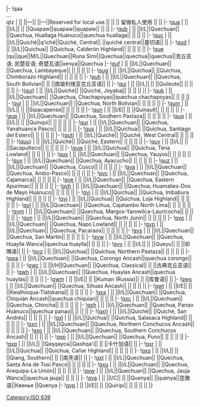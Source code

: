 {{ISO 639-3 header|Q}}
|-
!qaa<br />...<br />qtz {{anchor|qaa}}
| || ||—|| ||—||Reserved for local use.|| || || 留做私人使用 || ||
|-
![[ISO_639:qua|qua]] {{anchor|qua}}
| || ||I/L|| || ||Quapaw||quapaw||quapaw|| || ||
|-
![[ISO_639:qub|qub]] {{anchor|qub}}
| || ||I/L||Quechuan|| ||Quechua, Huallaga Huánuco||quechua huallaga|| || || ||
|-
![[ISO_639:quc|quc]] {{anchor|quc}}
| || ||I/L||Quiché||q'iché||Quiché, Central|| ||quiché central||基切语|| ||
|-
![[ISO_639:qud|qud]] {{anchor|qud}}
| || ||I/L||Quichua|| ||Quichua, Calderón Highland|| || || || ||
|-{{ISO 639-3 style|M|L}}
![[ISO_639:que|que]] {{anchor|que}}
|qu||que||M/L||Quechuan||Runa Simi||Quechua||quechua||quechua||克丘亚语; 凯楚亚语; 奇楚瓦语||кечуа||Quechua
|-
![[ISO_639:quf|quf]] {{anchor|quf}}
| || ||I/L||Quechuan|| ||Quechua, Lambayeque|| || || || ||
|-
![[ISO_639:qug|qug]] {{anchor|qug}}
| || ||I/L||Quichua|| ||Quichua, Chimborazo Highland|| || || || ||
|-
![[ISO_639:quh|quh]] {{anchor|quh}}
| || ||I/L||Quechuan|| ||Quechua, South Bolivian|| || ||南玻利维亚克丘亚语|| ||
|-
![[ISO_639:qui|qui]] {{anchor|qui}}
| || ||I/L|| || ||Quileute|| || || || ||
|-
!([[ISO_639:quj|quj]]) {{anchor|quj}}
| || ||I/L||Quiché|| ||Quiché, Joyabaj|| || || || ||
|-
![[ISO_639:quk|quk]] {{anchor|quk}}
| || ||I/L||Quechuan|| ||Quechua, Chachapoyas||quechua chachapoyas|| || || ||
|-
![[ISO_639:qul|qul]] {{anchor|qul}}
| || ||I/L||Quechuan|| ||Quechua, North Bolivian|| || || || ||
|-
![[ISO_639:qum|qum]] {{anchor|qum}}
| || ||I/L|| || ||Sipacapense|| || || || ||
|-{{ISO 639-3 style|I|E}}
![[ISO_639:qun|qun]] {{anchor|qun}}
| || ||I/E|| || ||Quinault|| || || || ||
|-
![[ISO_639:qup|qup]] {{anchor|qup}}
| || ||I/L||Quechuan|| ||Quechua, Southern Pastaza|| || || || ||
|-
![[ISO_639:quq|quq]] {{anchor|quq}}
| || ||I/L|| || ||Quinqui|| || || || ||
|-
![[ISO_639:qur|qur]] {{anchor|qur}}
| || ||I/L||Quechuan|| ||Quechua, Yanahuanca Pasco|| || || || ||
|-
![[ISO_639:qus|qus]] {{anchor|qus}}
| || ||I/L||Quichua|| ||Quichua, Santiago del Estero|| || || || ||
|-
!([[ISO_639:qut|qut]]) {{anchor|qut}}
| || ||I/L||Quiché|| ||Quiché, West Central|| || || || ||
|-
!([[ISO_639:quu|quu]]) {{anchor|quu}}
| || ||I/L||Quiché|| ||Quiché, Eastern|| || || || ||
|-
![[ISO_639:quv|quv]] {{anchor|quv}}
| || ||I/L|| || ||Sacapulteco|| || || || ||
|-
![[ISO_639:quw|quw]] {{anchor|quw}}
| || ||I/L||Quichua|| ||Quichua, Tena Lowland|| || || || ||
|-
![[ISO_639:qux|qux]] {{anchor|qux}}
| || ||I/L||Quechuan|| ||Quechua, Yauyos|| || || || ||
|-
![[ISO_639:quy|quy]] {{anchor|quy}}
| || ||I/L||Quechuan|| ||Quechua, Ayacucho|| || || || ||
|-
![[ISO_639:quz|quz]] {{anchor|quz}}
| || ||I/L||Quechuan|| ||Quechua, Cusco|| || || || ||
|-
![[ISO_639:qva|qva]] {{anchor|qva}}
| || ||I/L||Quechuan|| ||Quechua, Ambo-Pasco|| || || || ||
|-
![[ISO_639:qvc|qvc]] {{anchor|qvc}}
| || ||I/L||Quechuan|| ||Quechua, Cajamarca|| || || || ||
|-
![[ISO_639:qve|qve]] {{anchor|qve}}
| || ||I/L||Quechuan|| ||Quechua, Eastern Apurímac|| || || || ||
|-
![[ISO_639:qvh|qvh]] {{anchor|qvh}}
| || ||I/L||Quechuan|| ||Quechua, Huamalíes-Dos de Mayo Huánuco|| || || || ||
|-
![[ISO_639:qvi|qvi]] {{anchor|qvi}}
| || ||I/L||Quichua|| ||Quichua, Imbabura Highland|| || || || ||
|-
![[ISO_639:qvj|qvj]] {{anchor|qvj}}
| || ||I/L||Quichua|| ||Quichua, Loja Highland|| || || || ||
|-
![[ISO_639:qvl|qvl]] {{anchor|qvl}}
| || ||I/L||Quechuan|| ||Quechua, Cajatambo North Lima|| || || || ||
|-
![[ISO_639:qvm|qvm]] {{anchor|qvm}}
| || ||I/L||Quechuan|| ||Quechua, Margos-Yarowilca-Lauricocha|| || || || ||
|-
![[ISO_639:qvn|qvn]] {{anchor|qvn}}
| || ||I/L||Quechuan|| ||Quechua, North Junín|| || || || ||
|-
![[ISO_639:qvo|qvo]] {{anchor|qvo}}
| || ||I/L||Quechuan|| ||Quechua, Napo Lowland|| || || || ||
|-
![[ISO_639:qvp|qvp]] {{anchor|qvp}}
| || ||I/L||Quechuan|| ||Quechua, Pacaraos|| || || || ||
|-
![[ISO_639:qvs|qvs]] {{anchor|qvs}}
| || ||I/L||Quechuan|| ||Quechua, San Martín|| || || || ||
|-
![[ISO_639:qvw|qvw]] {{anchor|qvw}}
| || ||I/L||Quechuan|| ||Quechua, Huaylla Wanca||quechua huaylla|| || || ||
|-
![[ISO_639:qvy|qvy]] {{anchor|qvy}}
| || ||I/L|| || ||Queyu|| || ||却隅语|| ||
|-
![[ISO_639:qvz|qvz]] {{anchor|qvz}}
| || ||I/L||Quichua|| ||Quichua, Northern Pastaza|| || || || ||
|-
![[ISO_639:qwa|qwa]] {{anchor|qwa}}
| || ||I/L||Quechuan|| ||Quechua, Corongo Ancash||quechua corongo|| || || ||
|-{{ISO 639-3 style|I|H}}
![[ISO_639:qwc|qwc]] {{anchor|qwc}}
| || ||I/H||Quechuan|| ||Quechua, Classical|| || ||古典克丘亚语|| ||
|-
![[ISO_639:qwh|qwh]] {{anchor|qwh}}
| || ||I/L||Quechuan|| ||Quechua, Huaylas Ancash||quechua huaylas|| || || ||
|-{{ISO 639-3 style|I|E}}
![[ISO_639:qwm|qwm]] {{anchor|qwm}}
| || ||I/E|| || ||Kuman (Russia)|| || ||库曼语|| ||
|-
![[ISO_639:qws|qws]] {{anchor|qws}}
| || ||I/L||Quechuan|| ||Quechua, Sihuas Ancash|| || || || ||
|-{{ISO 639-3 style|I|E}}
![[ISO_639:qwt|qwt]] {{anchor|qwt}}
| || ||I/E|| || ||Kwalhioqua-Tlatskanai|| || || || ||
|-
![[ISO_639:qxa|qxa]] {{anchor|qxa}}
| || ||I/L||Quechuan|| ||Quechua, Chiquián Ancash||quechua chiquian|| || || ||
|-
![[ISO_639:qxc|qxc]] {{anchor|qxc}}
| || ||I/L||Quechuan|| ||Quechua, Chincha|| || || || ||
|-
![[ISO_639:qxh|qxh]] {{anchor|qxh}}
| || ||I/L||Quechuan|| ||Quechua, Panao Huánuco||quechua panao|| || || ||
|-
!([[ISO_639:qxi|qxi]]) {{anchor|qxi}}
| || ||I/L||Quiché|| ||Quiché, San Andrés|| || || || ||
|-
![[ISO_639:qxl|qxl]] {{anchor|qxl}}
| || ||I/L||Quichua|| ||Quichua, Salasaca Highland|| || || || ||
|-
![[ISO_639:qxn|qxn]] {{anchor|qxn}}
| || ||I/L||Quechuan|| ||Quechua, Northern Conchucos Ancash|| || || || ||
|-
![[ISO_639:qxo|qxo]] {{anchor|qxo}}
| || ||I/L||Quechuan|| ||Quechua, Southern Conchucos Ancash|| || || || ||
|-
![[ISO_639:qxp|qxp]] {{anchor|qxp}}
| || ||I/L||Quechuan|| ||Quechua, Puno|| || || || ||
|-
![[ISO_639:qxq|qxq]] {{anchor|qxq}}
| || ||I/L|| ||Qaşqaycə||Qashqa'i|| || ||卡什加语|| ||
|-
![[ISO_639:qxr|qxr]] {{anchor|qxr}}
| || ||I/L||Quichua|| ||Quichua, Cañar Highland|| || || || ||
|-
![[ISO_639:qxs|qxs]] {{anchor|qxs}}
| || ||I/L|| || ||Qiang, Southern|| || ||南羌语|| ||
|-
![[ISO_639:qxt|qxt]] {{anchor|qxt}}
| || ||I/L||Quechuan|| ||Quechua, Santa Ana de Tusi Pasco|| || || || ||
|-
![[ISO_639:qxu|qxu]] {{anchor|qxu}}
| || ||I/L||Quechuan|| ||Quechua, Arequipa-La Unión|| || || || ||
|-
![[ISO_639:qxw|qxw]] {{anchor|qxw}}
| || ||I/L||Quechuan|| ||Quechua, Jauja Wanca||quechua jauja|| || || ||
|-{{ISO 639-3 style|I|C}}
![[ISO_639:qya|qya]] {{anchor|qya}}
| || ||I/C|| || ||Quenya|| ||quenya||昆雅语||Квенья ||Quenya
|-{{ISO 639-3 style|I|E}}
![[ISO_639:qyp|qyp]] {{anchor|qyp}}
| || ||I/E|| || ||Quiripi|| || || || ||
|}

{{ISO 639-3 footer}}

{{DEFAULTSORT:Iso 639:Q}}
[[Category:ISO_639|Category:ISO 639]]